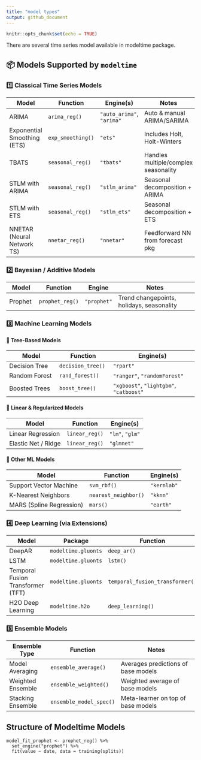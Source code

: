 ```yaml
---
title: "model types"
output: github_document
---
```


```r
knitr::opts_chunk$set(echo = TRUE)
```

There are several time series model available in modeltime package.

## 📦 Models Supported by `modeltime`

### 1️⃣ Classical Time Series Models

| Model                              | Function           | Engine(s)              | Notes                                 |
|------------------------------------|--------------------|------------------------|----------------------------------------|
| ARIMA                              | `arima_reg()`      | `"auto_arima"`, `"arima"` | Auto & manual ARIMA/SARIMA             |
| Exponential Smoothing (ETS)        | `exp_smoothing()`  | `"ets"`                | Includes Holt, Holt-Winters            |
| TBATS                              | `seasonal_reg()`   | `"tbats"`              | Handles multiple/complex seasonality   |
| STLM with ARIMA                    | `seasonal_reg()`   | `"stlm_arima"`         | Seasonal decomposition + ARIMA         |
| STLM with ETS                      | `seasonal_reg()`   | `"stlm_ets"`           | Seasonal decomposition + ETS           |
| NNETAR (Neural Network TS)         | `nnetar_reg()`     | `"nnetar"`             | Feedforward NN from forecast pkg       |

### 2️⃣ Bayesian / Additive Models

| Model        | Function         | Engine      | Notes                                   |
|--------------|------------------|-------------|------------------------------------------|
| Prophet      | `prophet_reg()`  | `"prophet"` | Trend changepoints, holidays, seasonality|

### 3️⃣ Machine Learning Models

#### 🔸 Tree-Based Models

| Model           | Function           | Engine(s)                     |
|------------------|--------------------|-------------------------------|
| Decision Tree    | `decision_tree()`  | `"rpart"`                     |
| Random Forest    | `rand_forest()`    | `"ranger"`, `"randomForest"` |
| Boosted Trees    | `boost_tree()`     | `"xgboost"`, `"lightgbm"`, `"catboost"` |

#### 🔸 Linear & Regularized Models

| Model                | Function        | Engine(s)            |
|----------------------|-----------------|----------------------|
| Linear Regression     | `linear_reg()`  | `"lm"`, `"glm"`      |
| Elastic Net / Ridge   | `linear_reg()`  | `"glmnet"`           |

#### 🔸 Other ML Models

| Model                    | Function            | Engine(s)    |
|--------------------------|---------------------|--------------|
| Support Vector Machine   | `svm_rbf()`         | `"kernlab"`  |
| K-Nearest Neighbors      | `nearest_neighbor()`| `"kknn"`     |
| MARS (Spline Regression) | `mars()`            | `"earth"`    |

### 4️⃣ Deep Learning (via Extensions)

| Model                            | Package              | Function                        | Engine        |
|----------------------------------|-----------------------|----------------------------------|---------------|
| DeepAR                           | `modeltime.gluonts`  | `deep_ar()`                     | `"gluonts_deepar"` |
| LSTM                             | `modeltime.gluonts`  | `lstm()`                        | `"gluonts_lstm"`   |
| Temporal Fusion Transformer (TFT)| `modeltime.gluonts`  | `temporal_fusion_transformer()`| `"gluonts_tft"`    |
| H2O Deep Learning                | `modeltime.h2o`      | `deep_learning()`               | `"h2o"`            |

### 5️⃣ Ensemble Models

| Ensemble Type     | Function              | Notes                                |
|-------------------|-----------------------|--------------------------------------|
| Model Averaging   | `ensemble_average()`  | Averages predictions of base models  |
| Weighted Ensemble | `ensemble_weighted()` | Weighted average of base models      |
| Stacking Ensemble | `ensemble_model_spec()` | Meta-learner on top of base models |


## Structure of Modeltime Models
```{}
model_fit_prophet <- prophet_reg() %>%
  set_engine("prophet") %>%
  fit(value ~ date, data = training(splits))
```

